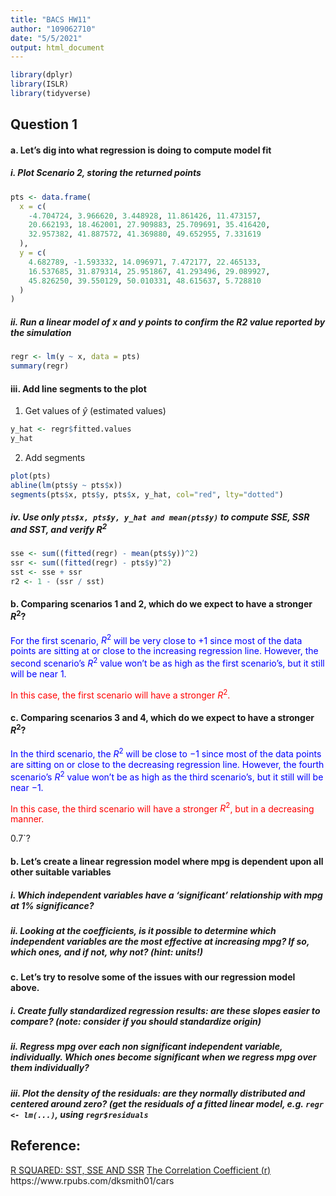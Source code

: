 ```yaml
---
title: "BACS HW11"
author: "109062710"
date: "5/5/2021"
output: html_document
---
```


```r
library(dplyr)
library(ISLR)
library(tidyverse)
```

## Question 1

#### a. Let’s dig into what regression is doing to compute model fit

##### i. Plot Scenario 2, storing the returned points
```r
pts <- data.frame(
  x = c(
    -4.704724, 3.966620, 3.448928, 11.861426, 11.473157,
    20.662193, 18.462001, 27.909883, 25.709691, 35.416420,
    32.957382, 41.887572, 41.369880, 49.652955, 7.331619
  ),
  y = c(
    4.682789, -1.593332, 14.096971, 7.472177, 22.465133,
    16.537685, 31.879314, 25.951867, 41.293496, 29.089927,
    45.826250, 39.550129, 50.010331, 48.615637, 5.728810
  )
)
```

##### ii. Run a linear model of x and y points to confirm the R2 value reported by the simulation

```r
regr <- lm(y ~ x, data = pts)
summary(regr)
```

#### iii. Add line segments to the plot 

1. Get values of $\hat{y}$ (estimated values)

```r
y_hat <- regr$fitted.values
y_hat
```

2. Add segments

```r
plot(pts)
abline(lm(pts$y ~ pts$x))
segments(pts$x, pts$y, pts$x, y_hat, col="red", lty="dotted")
```

##### iv. Use only `pts$x, pts$y, y_hat and mean(pts$y)` to compute SSE, SSR and SST, and verify $R^2$

```r
sse <- sum((fitted(regr) - mean(pts$y))^2)
ssr <- sum((fitted(regr) - pts$y)^2)
sst <- sse + ssr
r2 <- 1 - (ssr / sst)
```

#### b. Comparing scenarios 1 and 2, which do we expect to have a stronger $R^2$?

<p style="color: blue;">
For the first scenario, $R^2$ will be very close to $+1$ since most of the data points are sitting at or close to the increasing regression line. However, the second scenario's $R^2$ value won't be as high as the first scenario's, but it still will be near $1$.
</p>

<p style="color: red;">
In this case, the first scenario will have a stronger $R^2$.
</p>

#### c. Comparing scenarios 3 and 4, which do we expect to have a stronger $R^2$?

<p style="color: blue;">
In the third scenario, the $R^2$ will be close to $-1$ since most of the data points are sitting on or close to the decreasing regression line. However, the fourth scenario's $R^2$ value won't be as high as the third scenario's, but it still will be near $-1$.
</p>

<p style="color: red;">
In this case, the third scenario will have a stronger $R^2$, but in a decreasing manner.
</P

#### d. Comparing scenarios 1 and 2, which do we expect has bigger/smaller SSE, SSR, and SST?

#### e. Comparing scenarios 3 and 4, which do we expect has bigger/smaller SSE, SSR, and SST?

## Question 2

```r
auto <- Auto
head(auto)
```

```r
summary(auto)
```

#### a. Let’s first try exploring this data and problem

```r
origins <- c("USA", "Europe", "Japan")
auto$origin <- factor(auto$origin, labels = origins)
```


##### i. Visualize the data in any way you feel relevant

```r
qplot(auto$origin)
```


##### ii. Report a correlation table of all variables, rounding to two decimal places

##### iii. From the visualizations and correlations, which variables seem to relate to mpg?

##### iv. Which relationships might not be linear? 

##### v. Are there any pairs of independent variables that are highly correlated `r > 0.7`?

#### b. Let’s create a linear regression model where mpg is dependent upon all other suitable variables 

##### i. Which independent variables have a ‘significant’ relationship with mpg at 1% significance?

##### ii. Looking at the coefficients, is it possible to determine which independent variables are the most effective at increasing mpg? If so, which ones, and if not, why not? (hint: units!)

#### c. Let’s try to resolve some of the issues with our regression model above.

##### i. Create fully standardized regression results: are these slopes easier to compare? (note: consider if you should standardize origin)

##### ii. Regress mpg over each non significant independent variable, individually. Which ones become significant when we regress mpg over them individually?

##### iii. Plot the density of the residuals: are they normally distributed and centered around zero? (get the residuals of a fitted linear model, e.g. `regr <- lm(...)`, using `regr$residuals`

## Reference:
[R SQUARED: SST, SSE AND SSR](https://rinterested.github.io/statistics/rsquare.html)
[The Correlation Coefficient (r)](https://sphweb.bumc.bu.edu/otlt/MPH-Modules/PH717-QuantCore/PH717-Module9-Correlation-Regression/PH717-Module9-Correlation-Regression4.html)
https://www.rpubs.com/dksmith01/cars